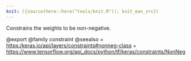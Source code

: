 ```yaml
---
knit: ({source(here::here("tools/knit.R")); knit_man_src})
---
```

Constrains the weights to be non-negative.

@export
@family constraint
@seealso
+ <https:/keras.io/api/layers/constraints#nonneg-class>
+ <https://www.tensorflow.org/api_docs/python/tf/keras/constraints/NonNeg>
